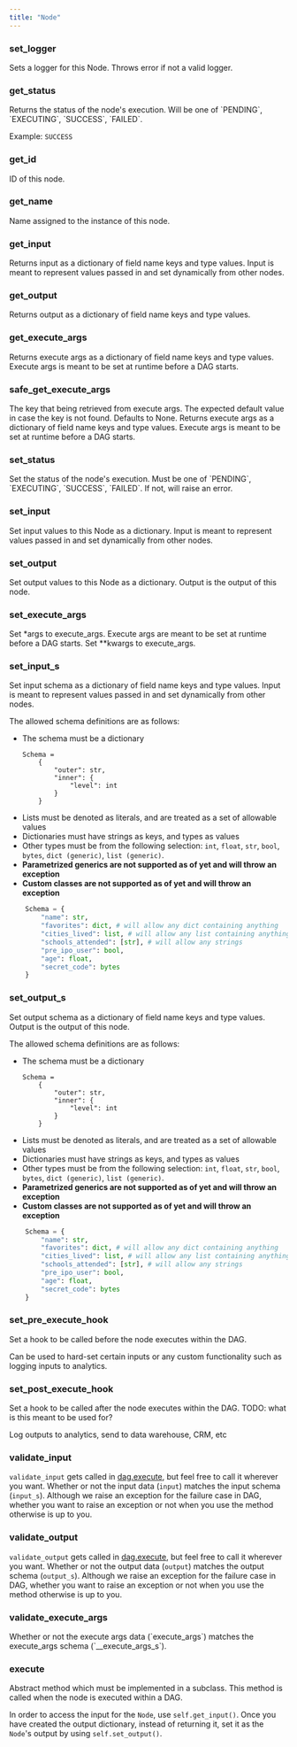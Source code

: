 ```yaml
---
title: "Node"
---
```


### set_logger
<ParamField body="logger" type="logging.Logger" required>
Sets a logger for this Node. Throws error if not a valid logger.

</ParamField>

### get_status
<ResponseField name="" type="string">
Returns the status of the node's execution. 
Will be one of `PENDING`, `EXECUTING`, `SUCCESS`, `FAILED`.

Example: `SUCCESS`

</ResponseField>

### get_id
<ResponseField name="" type="string">
ID of this node.

</ResponseField>

### get_name
<ResponseField type="string">
Name assigned to the instance of this node.

</ResponseField>

### get_input
<ResponseField type="dict[str:type]">
Returns input as a dictionary of field name keys and type values. Input is meant to represent values passed in and set dynamically from other nodes.

</ResponseField>

### get_output
<ResponseField type="dict[str:type]">
Returns output as a dictionary of field name keys and type values.

</ResponseField>

### get_execute_args
<ResponseField type="dict[str:type]">
Returns execute args as a dictionary of field name keys and type values. Execute args is meant to be set at runtime before a DAG starts.

</ResponseField>

### safe_get_execute_args
<ParamField body="key" type="str" required>
The key that being retrieved from execute args.

</ParamField>

<ParamField body="default" type="str">
The expected default value in case the key is not found. Defaults to None.

</ParamField>

<ResponseField type="dict[str:type]">
Returns execute args as a dictionary of field name keys and type values. Execute args is meant to be set at runtime before a DAG starts.

</ResponseField>

### set_status
<ParamField body="status" type="str" required>
Set the status of the node's execution. Must be one of `PENDING`, `EXECUTING`, `SUCCESS`, `FAILED`. If not, will raise an error.

</ParamField>

### set_input
<ParamField body="input" type="dict[str:type]" required>
Set input values to this Node as a dictionary. Input is meant to represent values passed in and set dynamically from other nodes.

</ParamField>

### set_output
<ParamField body="output" type="dict[str:type]" required>
Set output values to this Node as a dictionary. Output is the output of this node.

</ParamField>

### set_execute_args
<ParamField body="*args" type="list[type]" required>
Set *args to execute_args. Execute args are meant to be set at runtime before a DAG starts.

</ParamField>

<ParamField body="**kwargs" type="dict[str:type]">
Set **kwargs to execute_args.

</ParamField>

### set_input_s
<ParamField body="key" type="str" required>
Set input schema as a dictionary of field name keys and type values. Input is meant to represent values passed in and set dynamically from other nodes.

The allowed schema definitions are as follows:
- The schema must be a dictionary
    ```
    Schema = 
        {
            "outer": str,
            "inner": {
                "level": int
            }
        }
    ```
- Lists must be denoted as literals, and are treated as a set of allowable values
- Dictionaries must have strings as keys, and types as values
- Other types must be from the following selection: `int`, `float`, `str`, `bool`, `bytes`, `dict (generic)`, `list (generic)`. 
- **Parametrized generics are not supported as of yet and will throw an exception**
- **Custom classes are not supported as of yet and will throw an exception**

```python
    Schema = {
        "name": str,
        "favorites": dict, # will allow any dict containing anything
        "cities_lived": list, # will allow any list containing anything
        "schools_attended": [str], # will allow any strings
        "pre_ipo_user": bool,
        "age": float,
        "secret_code": bytes
    }
```

</ParamField>

### set_output_s
<ParamField body="key" type="str" required>
Set output schema as a dictionary of field name keys and type values. Output is the output of this node.

The allowed schema definitions are as follows:
- The schema must be a dictionary
    ```
    Schema = 
        {
            "outer": str,
            "inner": {
                "level": int
            }
        }
    ```
- Lists must be denoted as literals, and are treated as a set of allowable values
- Dictionaries must have strings as keys, and types as values
- Other types must be from the following selection: `int`, `float`, `str`, `bool`, `bytes`, `dict (generic)`, `list (generic)`. 
- **Parametrized generics are not supported as of yet and will throw an exception**
- **Custom classes are not supported as of yet and will throw an exception**

```python
    Schema = {
        "name": str,
        "favorites": dict, # will allow any dict containing anything
        "cities_lived": list, # will allow any list containing anything
        "schools_attended": [str], # will allow any strings
        "pre_ipo_user": bool,
        "age": float,
        "secret_code": bytes
    }
```

</ParamField>

### set_pre_execute_hook
<ParamField body="hook" type="Callable[[dict[str:type]], dict[str:type]]" required>
Set a hook to be called before the node executes within the DAG. 

Can be used to hard-set certain inputs or any custom functionality such as logging inputs to analytics.

</ParamField>

### set_post_execute_hook
<ParamField body="hook" type="str" required>
Set a hook to be called after the node executes within the DAG. TODO: what is this meant to be used for?

Log outputs to analytics, send to data warehouse, CRM, etc

</ParamField>

### validate_input
`validate_input` gets called in [dag.execute](./dag#execute), but feel free to call it wherever you want.
<ResponseField type="bool">
Whether or not the input data (`input`) matches the input schema (`input_s`). Although we raise an exception for the failure case in DAG, whether you want to raise an exception or not when you use the method otherwise is up to you.
</ResponseField>

### validate_output
`validate_output` gets called in [dag.execute](./dag#execute), but feel free to call it wherever you want.
<ResponseField type="bool">
Whether or not the output data (`output`) matches the output schema (`output_s`). Although we raise an exception for the failure case in DAG, whether you want to raise an exception or not when you use the method otherwise is up to you.
</ResponseField>

### validate_execute_args
<ResponseField type="bool">
Whether or not the execute args data (`execute_args`) matches the execute_args schema (`__execute_args_s`).
</ResponseField>

### execute
Abstract method which must be implemented in a subclass. This method is called when the node is executed within a DAG.

In order to access the input for the `Node`, use `self.get_input()`. Once you have created the output dictionary, instead of returning it, set it as the `Node`'s output by using `self.set_output()`.
